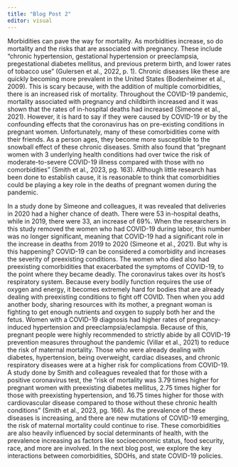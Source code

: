 ```yaml
---
title: "Blog Post 2"
editor: visual
---
```


Morbidities can pave the way for mortality. As morbidities increase, so do mortality and the risks that are associated with pregnancy. These include “chronic hypertension, gestational hypertension or preeclampsia, pregestational diabetes mellitus, and previous preterm birth, and lower rates of tobacco use” (Gulersen et al., 2022, p. 1). Chronic diseases like these are quickly becoming more prevalent in the United States (Bodenheimer et al., 2009). This is scary because, with the addition of multiple comorbidities, there is an increased risk of mortality. Throughout the COVID-19 pandemic, mortality associated with pregnancy and childbirth increased and it was shown that the rates of in-hospital deaths had increased (Simeone et al., 2021). However, it is hard to say if they were caused by COVID-19 or by the confounding effects that the coronavirus has on pre-existing conditions in pregnant women. Unfortunately, many of these comorbidities come with their friends. As a person ages, they become more susceptible to the snowball effect of these chronic diseases. Smith also found that “pregnant women with 3 underlying health conditions had over twice the risk of moderate-to-severe COVID-19 illness compared with those with no comorbidities” (Smith et al., 2023, pg. 163). Although little research has been done to establish cause, it is reasonable to think that comorbidities could be playing a key role in the deaths of pregnant women during the pandemic. 

In a study done by Simeone and colleagues, it was revealed that deliveries in 2020 had a higher chance of death. There were 53 in-hospital deaths, while in 2019, there were 33, an increase of 69%. When the researchers in this study removed the women who had COVID-19 during labor, this number was no longer significant, meaning that COVID-19 had a significant role in the increase in deaths from 2019 to 2020 (Simeone et al., 2021). But why is this happening? COVID-19 can be considered a comorbidity and increases the severity of preexisting conditions. The women who died also had preexisting comorbidities that exacerbated the symptoms of COVID-19, to the point where they became deadly. The coronavirus takes over its host’s respiratory system. Because every bodily function requires the use of oxygen and energy, it becomes extremely hard for bodies that are already dealing with preexisting conditions to fight off COVID. Then when you add another body, sharing resources with its mother, a pregnant woman is fighting to get enough nutrients and oxygen to supply both her and the fetus. Women with a COVID-19 diagnosis had higher rates of pregnancy-induced hypertension and preeclampsia/eclampsia. Because of this, pregnant people were highly recommended to strictly abide by all COVID-19 prevention measures throughout the pandemic (Villar et al., 2021) to reduce the risk of maternal mortality. Those who were already dealing with diabetes, hypertension, being overweight, cardiac diseases, and chronic respiratory diseases were at a higher risk for complications from COVID-19. A study done by Smith and colleagues revealed that for those with a positive coronavirus test, the “risk of mortality was 3.79 times higher for pregnant women with preexisting diabetes mellitus, 2.75 times higher for those with preexisting hypertension, and 16.75 times higher for those with cardiovascular disease compared to those without these chronic health conditions” (Smith et al., 2023, pg. 166). As the prevalence of these diseases is increasing, and there are new mutations of COVID-19 emerging, the risk of maternal mortality could continue to rise. These comorbidities are also heavily influenced by social determinants of health, with the prevalence increasing as factors like socioeconomic status, food security, race, and more are involved. In the next blog post, we explore the key interactions between comorbidities, SDOHs, and state COVID-19 policies.
